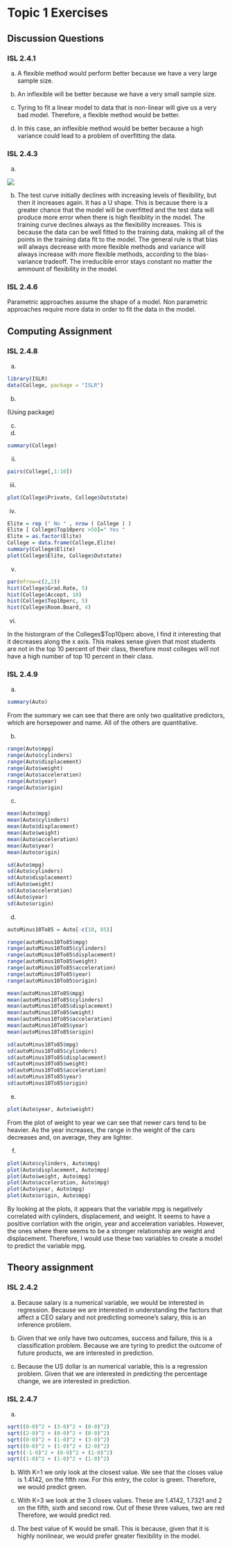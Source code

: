 # Topic 1 Exercises


## Discussion Questions

### ISL 2.4.1

a) A flexible method would perform better because we have a very large sample size.

b) An inflexible will be better because we have a very small sample size.

c) Tyring to fit a linear model to data that is non-linear will give us a very bad model. Therefore, a flexible method would be better.

d) In this case, an inflexible method would be better because a high variance could lead to a problem of overfitting the data.

### ISL 2.4.3

a)

![](values-flexibility.png)


b) The test curve initially declines with increasing levels of flexibility, but then it increases again. It has a U shape. This is because there is a greater chance that the model will be overfitted and the test data will produce more error when there is high flexiblity in the model. The training curve declines always as the flexibility increases. This is because the data can be well fitted to the training data, making all of the points in the training data fit to the model. The general rule is that bias will always decrease with more flexible methods and variance will always increase with more flexible methods, according to the bias-variance tradeoff. The irreducible error stays constant no matter the ammount of flexibility in the model.


### ISL 2.4.6

Parametric approaches assume the shape of a model. Non parametric approaches require more data in order to fit the data in the model. 

## Computing Assignment

### ISL 2.4.8

a)

```r
library(ISLR)
data(College, package = "ISLR")
```
b)

(Using package)

c) 

i)

```r
summary(College)
```

ii) 

```r
pairs(College[,1:10])
```


iii)


```r
plot(College$Private, College$Outstate)
```

iv)

```r
Elite = rep (" No " , nrow ( College ) )
Elite [ College$Top10perc >50]=" Yes "
Elite = as.factor(Elite)
College = data.frame(College,Elite)
summary(College$Elite)
plot(College$Elite, College$Outstate)
```

v)

```r
par(mfrow=c(2,2))
hist(College$Grad.Rate, 5)
hist(College$Accept, 10)
hist(College$Top10perc, 5)
hist(College$Room.Board, 4)
```

vi)

In the historgram of the Colleges$Top10perc above, I find it interesting that it decreases along the x axis. This makes sense given that most students are not in the top 10 percent of their class, therefore most colleges will not have a high number of top 10 percent in their class.



### ISL 2.4.9

a)

```r
summary(Auto)
```

From the summary we can see that there are only two qualitative predictors, which are horsepower and name. All of the others are quantitative.

b)

```r
range(Auto$mpg)
range(Auto$cylinders)
range(Auto$displacement)
range(Auto$weight)
range(Auto$acceleration)
range(Auto$year)
range(Auto$origin)
```

c)

```r
mean(Auto$mpg)
mean(Auto$cylinders)
mean(Auto$displacement)
mean(Auto$weight)
mean(Auto$acceleration)
mean(Auto$year)
mean(Auto$origin)

sd(Auto$mpg)
sd(Auto$cylinders)
sd(Auto$displacement)
sd(Auto$weight)
sd(Auto$acceleration)
sd(Auto$year)
sd(Auto$origin)
```

d)

```r
autoMinus10To85 = Auto[-c(10, 85)]

range(autoMinus10To85$mpg)
range(autoMinus10To85$cylinders)
range(autoMinus10To85$displacement)
range(autoMinus10To85$weight)
range(autoMinus10To85$acceleration)
range(autoMinus10To85$year)
range(autoMinus10To85$origin)

mean(autoMinus10To85$mpg)
mean(autoMinus10To85$cylinders)
mean(autoMinus10To85$displacement)
mean(autoMinus10To85$weight)
mean(autoMinus10To85$acceleration)
mean(autoMinus10To85$year)
mean(autoMinus10To85$origin)

sd(autoMinus10To85$mpg)
sd(autoMinus10To85$cylinders)
sd(autoMinus10To85$displacement)
sd(autoMinus10To85$weight)
sd(autoMinus10To85$acceleration)
sd(autoMinus10To85$year)
sd(autoMinus10To85$origin)
```

e)
```r
plot(Auto$year, Auto$weight)
```

From the plot of weight to year we can see that newer cars tend to be heavier. As the year increases, the range in the weight of the cars decreases and, on average, they are lighter.

f)

```r
plot(Auto$cylinders, Auto$mpg)
plot(Auto$displacement, Auto$mpg)
plot(Auto$weight, Auto$mpg)
plot(Auto$acceleration, Auto$mpg)
plot(Auto$year, Auto$mpg)
plot(Auto$origin, Auto$mpg)
```
By looking at the plots, it appears that the variable mpg is negatively correlated with cylinders, displacement, and weight. It seems to have a positive corrlation with the origin, year and acceleration variables. However, the ones where there seems to be a stronger relationship are weight and displacement. Therefore, I would use these two variables to create a model to predict the variable mpg.

## Theory assignment

### ISL 2.4.2

a) Because salary is a numerical variable, we would be interested in regression. Because we are interested in understanding the factors that affect a CEO salary and not predicting someone's salary, this is an inference problem.

b) Given that we only have two outcomes, success and failure, this is a classification problem. Because we are tyring to predict the outcome of future products, we are interested in prediction.

c) Because the US dollar is an numerical variable, this is a regression problem. Given that we are interested in predicting the percentage change, we are interested in prediction.

### ISL 2.4.7

a) 

```r
sqrt((0-0)^2 + (3-0)^2 + (0-0)^2)
sqrt((2-0)^2 + (0-0)^2 + (0-0)^2)
sqrt((0-0)^2 + (1-0)^2 + (3-0)^2)
sqrt((0-0)^2 + (1-0)^2 + (2-0)^2)
sqrt((-1-0)^2 + (0-0)^2 + (1-0)^2)
sqrt((1-0)^2 + (1-0)^2 + (1-0)^2)
```

b) With K=1 we only look at the closest value. We see that the closes value is 1.4142, on the fifth row. For this entry, the color is green. Therefore, we would predict green.

c) With K=3 we look at the 3 closes values. These are 1.4142, 1.7321 and 2 on the fifth, sixth and second row. Out of these three values, two are red Therefore, we would predict red.

d) The best value of K would be small. This is because, given that it is highly nonlinear, we would prefer greater flexibility in the model.
